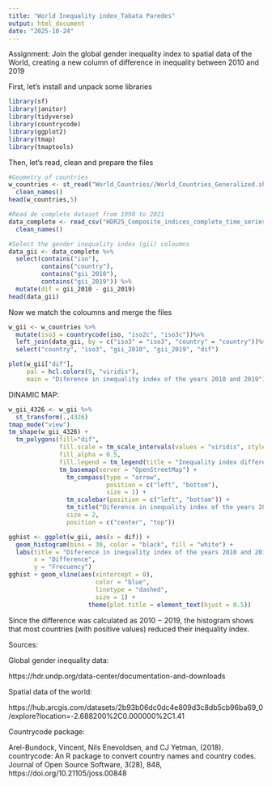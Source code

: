 ```yaml
---
title: "World Inequality index_Tabata Paredes"
output: html_document
date: "2025-10-24"
---
```


Assignment: Join the global gender inequality index to spatial data of the World, creating a new column of difference in inequality between 2010 and 2019

First, let's install and unpack some libraries

```r
library(sf)
library(janitor)
library(tidyverse)
library(countrycode)
library(ggplot2)
library(tmap)
library(tmaptools)
```

Then, let's read, clean and prepare the files

```r
#Geometry of countries
w_countries <- st_read("World_Countries//World_Countries_Generalized.shp") %>%
  clean_names()
head(w_countries,5)

#Read de complete dataset from 1990 to 2021
data_complete <- read_csv("HDR25_Composite_indices_complete_time_series.csv", na = "NA") %>%
  clean_names()

#Select the gender inequality index (gii) coloumns
data_gii <- data_complete %>%
  select(contains("iso"),
         contains("country"),
         contains("gii_2010"), 
         contains("gii_2019")) %>%
  mutate(dif = gii_2010 - gii_2019)
head(data_gii)
```

Now we match the coloumns and merge the files

```r
w_gii <- w_countries %>%
  mutate(iso3 = countrycode(iso, "iso2c", "iso3c"))%>%
  left_join(data_gii, by = c("iso3" = "iso3", "country" = "country"))%>%
  select("country", "iso3", "gii_2010", "gii_2019", "dif")

plot(w_gii["dif"], 
     pal = hcl.colors(9, "viridis"),
     main = "Diference in inequality index of the years 2010 and 2019")
```


DINAMIC MAP:
```r
w_gii_4326 <- w_gii %>%
  st_transform(.,4326)
tmap_mode("view")
tm_shape(w_gii_4326) +
  tm_polygons(fill="dif",
              fill.scale = tm_scale_intervals(values = "viridis", style = "jenks"),
              fill_alpha = 0.5,
              fill.legend = tm_legend(title = "Inequality index difference", size = 0.8)) +
              tm_basemap(server = "OpenStreetMap") +
                tm_compass(type = "arrow",
                           position = c("left", "bottom"),
                           size = 1) +
                tm_scalebar(position = c("left", "bottom")) +
                tm_title("Diference in inequality index of the years 2010 and 2019", 
                size = 2, 
                position = c("center", "top"))
```


```r
gghist <- ggplot(w_gii, aes(x = dif)) +
  geom_histogram(bins = 30, color = "black", fill = "white") +
  labs(title = "Diference in inequality index of the years 2010 and 2019",
       x = "Difference",
       y = "Frecuency")
gghist + geom_vline(aes(xintercept = 0),
                        color = "blue",
                        linetype = "dashed",
                        size = 1) +
                      theme(plot.title = element_text(hjust = 0.5))

```

Since the difference was calculated as 2010 − 2019, the histogram shows that most countries (with positive values) reduced their inequality index.




Sources:


Global gender inequality data:

https://hdr.undp.org/data-center/documentation-and-downloads


Spatial data of the world:

https://hub.arcgis.com/datasets/2b93b06dc0dc4e809d3c8db5cb96ba69_0/explore?location=-2.688200%2C0.000000%2C1.41


Countrycode package:

Arel-Bundock, Vincent, Nils Enevoldsen, and CJ Yetman, (2018). countrycode: An R package to convert country names and country codes. Journal of Open Source Software, 3(28), 848, https://doi.org/10.21105/joss.00848
